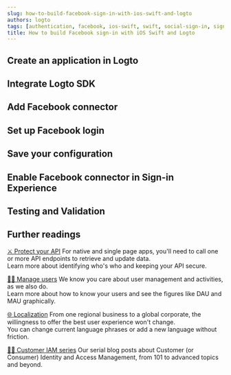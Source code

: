 ```yaml
---
slug: how-to-build-facebook-sign-in-with-ios-swift-and-logto
authors: logto
tags: [authentication, facebook, ios-swift, swift, social-sign-in, sign-in, login]
title: How to build Facebook sign-in with iOS Swift and Logto
---
```


<!--
  We have to divide templates into sections because imported mdx will not show in the TOC.
  There's no way to customize TOC either. :-)

  @see https://github.com/facebook/docusaurus/issues/3915
-->



<!-- truncate -->

<Intro connector={connector} sdk="iOS Swift" link="https://developer.apple.com/ios/ " />

## Create an application in Logto

<CreateApplication type="Native app" framework="iOS(Swift)" />

## Integrate Logto SDK

<IntegrateSdk />

## Add Facebook connector

<AddSocialConnector connector={connector} />

## Set up Facebook login

<ConnectorGuide />

## Save your configuration

<SaveYourConfiguration connector={connector} />

## Enable Facebook connector in Sign-in Experience

<EnableSocialConnector connector={connector} />

## Testing and Validation

<TestingAndValidation connector={connector} sdk="iOS Swift" />

## Further readings

[⚔️ Protect your API](/docs/recipes/protect-your-api/) For native and single page apps, you'll need to call one or more API endpoints to retrieve and update data.<br/>
Learn more about identifying who's who and keeping your API secure.

[🧑‍🚀 Manage users](/docs/recipes/manage-users/) We know you care about user management and activities, as we also do.<br/>
Learn more about how to know your users and see the figures like DAU and MAU graphically.

[🌐 Localization](/docs/recipes/customize-sie/localized-language) From one regional business to a global corporate, the willingness to offer the best user experience won't change.<br/>
You can change current language phrases or add a new language without friction.

[🧑‍🎓 Customer IAM series](/blog/tags/ciam) Our serial blog posts about Customer (or Consumer) Identity and Access Management, from 101 to advanced topics and beyond.
